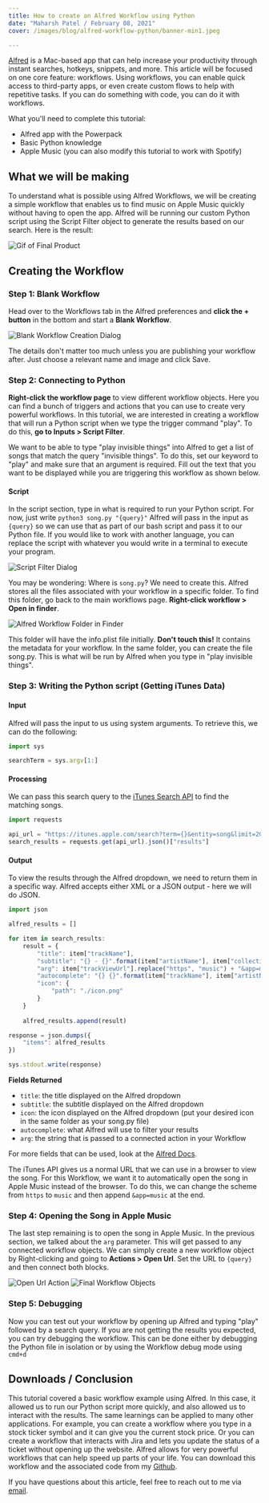 ```yaml
---
title: How to create an Alfred Workflow using Python
date: "Maharsh Patel / February 08, 2021"
cover: /images/blog/alfred-workflow-python/banner-min1.jpeg

--- 
```


[Alfred](https://www.alfredapp.com/) is a Mac-based app that can help increase your productivity through instant searches, hotkeys, snippets, and more. This article will be focused on one core feature: workflows. Using workflows, you can enable quick access to third-party apps, or even create custom flows to help with repetitive tasks. If you can do something with code, you can do it with workflows. 


What you'll need to complete this tutorial:
- Alfred app with the Powerpack
- Basic Python knowledge
- Apple Music (you can also modify this tutorial to work with Spotify)

## What we will be making

To understand what is possible using Alfred Workflows, we will be creating a simple workflow that enables us to find music on Apple Music quickly without having to open the app. Alfred will be running our custom Python script using the Script Filter object to generate the results based on our search. Here is the result: 

![Gif of Final Product](https://user-images.githubusercontent.com/4590693/107141679-b6e30f00-68e7-11eb-8d39-5ec45641bfa9.gif)


## Creating the Workflow

### Step 1: Blank Workflow

Head over to the Workflows tab in the Alfred preferences and **click the + button** in the bottom and start a **Blank Workflow**. 

<img src="/images/blog/alfred-workflow-python/blank-workflow-min.png" alt="Blank Workflow Creation Dialog"/>

The details don't matter too much unless you are publishing your workflow after. Just choose a relevant name and image and click Save. 

### Step 2: Connecting to Python

**Right-click the workflow page** to view different workflow objects. Here you can find a bunch of triggers and actions that you can use to create very powerful workflows. In this tutorial, we are interested in creating a workflow that will run a Python script when we type the trigger command "play". To do this, **go to Inputs > Script Filter**.

We want to be able to type "play invisible things" into Alfred to get a list of songs that match the query "invisible things". To do this, set our keyword to "play" and make sure that an argument is required. Fill out the text that you want to be displayed while you are triggering this workflow as shown below. 

#### Script

In the script section, type in what is required to run your Python script. For now, just write `python3 song.py "{query}"` Alfred will pass in the input as `{query}` so we can use that as part of our bash script and pass it to our Python file. If you would like to work with another language, you can replace the script with whatever you would write in a terminal to execute your program. 

<img src="/images/blog/alfred-workflow-python/script-filter-min.png" alt="Script Filter Dialog"/>

You may be wondering: Where is `song.py`? We need to create this. Alfred stores all the files associated with your workflow in a specific folder. To find this folder, go back to the main workflows page. **Right-click workflow > Open in finder**. 

<img src="/images/blog/alfred-workflow-python/finder-min.png" alt="Alfred Workflow Folder in Finder"/>

This folder will have the info.plist file initially. **Don't touch this!** It contains the metadata for your workflow. In the same folder, you can create the file song.py. This is what will be run by Alfred when you type in "play invisible things". 

### Step 3: Writing the Python script (Getting iTunes Data)

#### Input

Alfred will pass the input to us using system arguments. To retrieve this, we can do the following: 

```jsx
import sys 

searchTerm = sys.argv[1:]
```

#### Processing

We can pass this search query to the [iTunes Search API](https://affiliate.itunes.apple.com/resources/documentation/itunes-store-web-service-search-api/) to find the matching songs. 

```jsx
import requests 

api_url = "https://itunes.apple.com/search?term={}&entity=song&limit=20".format(searchTerm)
search_results = requests.get(api_url).json()["results"]
```

#### Output

To view the results through the Alfred dropdown, we need to return them in a specific way. Alfred accepts either XML or a JSON output - here we will do JSON. 

```jsx
import json 

alfred_results = []

for item in search_results:
    result = {
        "title": item["trackName"],
        "subtitle": "{} - {}".format(item["artistName"], item["collectionName"]),
        "arg": item["trackViewUrl"].replace("https", "music") + "&app=music",
        "autocomplete": "{} {}".format(item["trackName"], item["artistName"]),
        "icon": {
            "path": "./icon.png"
        }
    }
    
    alfred_results.append(result)

response = json.dumps({
    "items": alfred_results
})

sys.stdout.write(response)
```

**Fields Returned**

- `title`: the title displayed on the Alfred dropdown 
- `subtitle`: the subtitle displayed on the Alfred dropdown 
- `icon`: the icon displayed on the Alfred dropdown (put your desired icon in the same folder as your song.py file)
- `autocomplete`: what Alfred will use to filter your results 
- `arg`: the string that is passed to a connected action in your Workflow

For more fields that can be used, look at the [Alfred Docs](https://www.alfredapp.com/help/workflows/inputs/script-filter/json/). 

The iTunes API gives us a normal URL that we can use in a browser to view the song. For this Workflow, we want it to automatically open the song in Apple Music instead of the browser. To do this, we can change the scheme from `https` to `music` and then append `&app=music` at the end.  

### Step 4: Opening the Song in Apple Music

The last step remaining is to open the song in Apple Music. In the previous section, we talked about the `arg` parameter. This will get passed to any connected workflow objects. We can simply create a new workflow object by Right-clicking and going to **Actions > Open Url**. Set the URL to `{query}` and then connect both blocks. 

<img src="/images/blog/alfred-workflow-python/open-url-min.png" alt="Open Url Action"/>
<img src="/images/blog/alfred-workflow-python/final-objects-min.png" alt="Final Workflow Objects"/>

### Step 5: Debugging

Now you can test out your workflow by opening up Alfred and typing "play" followed by a search query. If you are not getting the results you expected, you can try debugging the workflow. This can be done either by debugging the Python file in isolation or by using the Workflow debug mode using `cmd+d` 

## Downloads / Conclusion

This tutorial covered a basic workflow example using Alfred. In this case, it allowed us to run our Python script more quickly, and also allowed us to interact with the results. The same learnings can be applied to many other applications. For example, you can create a workflow where you type in a stock ticker symbol and it can give you the current stock price. Or you can create a workflow that interacts with Jira and lets you update the status of a ticket without opening up the website. Alfred allows for very powerful workflows that can help speed up parts of your life. 
You can download this workflow and the associated code from my [Github](https://github.com/maharshmellow/alfred-apple-music-search). 

If you have questions about this article, feel free to reach out to me via [email](mailto:contact@maharsh.net).
